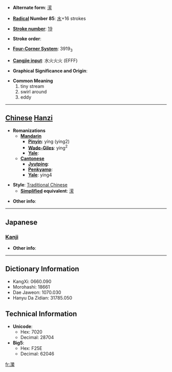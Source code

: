 * '''Alternate form''': [[潆]]

* '''[[Wiktionary:Chinese radical index| Radical]] Number 85''': [[Wiktionary:Chinese radical index 水|水]]+16 strokes

* '''[[Wiktionary:Chinese total strokes index|Stroke number]]''': [[Wiktionary:Chinese total strokes index 19|19]]

* '''Stroke order''': 

* '''[[Wiktionary:Chinese four corner index|Four-Corner System]]''': 3919<sub>3</sub>

* '''[[Wiktionary:Chinese Cangjie index|Cangjie input]]''': 水火火火 (EFFF)

* '''Graphical Significance and Origin''': 

* '''Common Meaning'''
*#tiny stream
*# swirl around
*# eddy


----

== [[Chinese]] [[Hanzi]] ==

* '''Romanizations'''
** '''[[Mandarin]]'''
*** '''[[Pinyin]]''': yíng (ying2)
*** '''[[Wade-Giles]]''': ying<sup>2</sup>
*** '''[[Yale]]''': 
** '''[[Cantonese]]'''
*** '''[[Jyutping]]''':
*** '''[[Penkyamp]]''': 
*** '''[[Yale]]''': ying4

* '''Style''': [[Traditional Chinese]] 
** '''[[Simplified Chinese|Simplified]] equivalent''': [[潆]]

* '''Other info''': 

----

==Japanese==
===[[Kanji]]===
{{kanji|on readings=[[えい]] (ei), [[よう]] (yō)
|kun readings=[[ながれる]] (nagareru)
}}

* '''Other info''':  

----

== Dictionary Information ==

* KangXi: 0660.090
* Morohashi: 18661
* Dae Jaweon: 1070.030
* Hanyu Da Zidian: 31785.050

== Technical Information ==

* '''Unicode''':
** Hex: 7020
** Decimal: 28704
* '''Big5''':
** Hex: F25E
** Decimal: 62046

[[fr:瀠]]